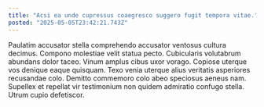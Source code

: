 ```yaml
---
title: "Acsi ea unde cupressus coaegresco suggero fugit tempora vitae."
posted: "2025-05-05T23:42:21.743Z"
---
```


Paulatim accusator stella comprehendo accusator ventosus cultura decimus. Compono molestiae velit statua pecto. Cubicularis volutabrum abundans dolor taceo.
Vinum amplus cibus uxor vorago. Copiose uterque vos denique eaque quisquam. Texo venia uterque alius veritatis asperiores recusandae colo.
Demitto commemoro colo abeo speciosus aeneus nam. Supellex et repellat vir testimonium non quidem admiratio confugo stella. Utrum cupio defetiscor.
